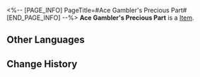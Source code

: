 <%-- [PAGE_INFO]
PageTitle=#Ace Gambler's Precious Part#
[END_PAGE_INFO] --%>
{{Item Infobox
|title       = Ace Gambler's Precious Part
|id          = 140434
|image       = Item Ace Gambler's Precious Part.png
|type        = 
|invCategory = Missions
|rarity      = 4
|effect      = 
|description = A part given to you by an Intellitron guest known as the "Ace Gambler." It is said to contain a miniature transmitter that manipulates the outcome of the capsule machine, but it is no longer functional.
}}
{{Description|1=''"Don't frown all day. Put a smile on that face!"''}}
'''Ace Gambler's Precious Part''' is a [[Item]].

==Other Languages==
{{Other Languages
|en   = Ace Gambler's Precious Part
|zhs  = 赌神的珍贵零件
|zht  = 賭神的珍貴零件
|ja   = ゴッド・ギャンブラーの貴重なパーツ
|ko   = 도박의 신의 진기한 부속품
|es   = Componente valioso del Dios del Juego
|fr   = Pièce précieuse du Dieu des paris
|ru   = Ценная деталь Бога Азарта
|th   = อะไหล่ล้ำค่าของเจ้าแห่งการเดิมพัน
|vi   = Linh Kiện Quý Giá Của Thần Bài
|de   = Das wertvolle Teil vom Gott des Glücksspiels
|id   = Komponen Berharga Dewa Judi
|pt   = Parte Preciosa do Ás das Apostas
}}

==Change History==
{{Change History|2.0}}